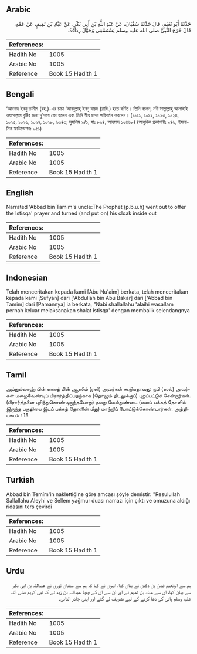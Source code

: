 ## Arabic


<div dir="rtl" lang="ar" style={{fontSize:'larger',backgroundColor:'#f8f9fa',padding:20}}>
حَدَّثَنَا أَبُو نُعَيْمٍ، قَالَ حَدَّثَنَا سُفْيَانُ، عَنْ عَبْدِ اللَّهِ بْنِ أَبِي بَكْرٍ، عَنْ عَبَّادِ بْنِ تَمِيمٍ، عَنْ عَمِّهِ، قَالَ خَرَجَ النَّبِيُّ صلى الله عليه وسلم يَسْتَسْقِي وَحَوَّلَ رِدَاءَهُ‏.‏
</div>
<div style={{backgroundColor:'#f8f9fa',padding:20, marginBottom: 10}}><table> <thead> <tr> <th>References:</th> <th></th> </tr> </thead> <tbody><tr><td>Hadith No</td><td>1005</td></tr><tr><td>Arabic No</td><td>1005</td></tr><tr><td>Reference</td><td>Book 15 Hadith 1</td></tr></tbody></table></div>

## Bengali


<div dir="ltr" lang="bn" style={{fontSize:'larger',backgroundColor:'#f8f9fa',padding:20}}>
‘আববাদ ইবনু তামীম (রহ.)-এর চাচা ‘আবদুল্লাহ্ ইবনু যায়দ (রাযি.) হতে বর্ণিত। তিনি বলেন, নবী সাল্লাল্লাহু আলাইহি ওয়াসাল্লাম বৃষ্টির জন্য দু‘আয় বের হলেন এবং তিনি স্বীয় চাদর পরিবর্তন করলেন। (১০১১, ১০১২, ১০২৩, ১০২৪, ১০২৫, ১০২৬, ১০২৭, ১০২৮, ৬৩৪৩; মুসলিম ৯/১, হাঃ ৮৯৪, আহমাদ ১৬৪৬৮) (আধুনিক প্রকাশনীঃ ৯৪৬, ইসলামিক ফাউন্ডেশনঃ ৯৫১)
</div>
<div style={{backgroundColor:'#f8f9fa',padding:20, marginBottom: 10}}><table> <thead> <tr> <th>References:</th> <th></th> </tr> </thead> <tbody><tr><td>Hadith No</td><td>1005</td></tr><tr><td>Arabic No</td><td>1005</td></tr><tr><td>Reference</td><td>Book 15 Hadith 1</td></tr></tbody></table></div>

## English


<div dir="ltr" lang="en" style={{fontSize:'larger',backgroundColor:'#f8f9fa',padding:20}}>
Narrated 'Abbad bin Tamim's uncle:The Prophet (p.b.u.h) went out to offer the Istisqa' prayer and turned (and put on) his cloak inside out
</div>
<div style={{backgroundColor:'#f8f9fa',padding:20, marginBottom: 10}}><table> <thead> <tr> <th>References:</th> <th></th> </tr> </thead> <tbody><tr><td>Hadith No</td><td>1005</td></tr><tr><td>Arabic No</td><td>1005</td></tr><tr><td>Reference</td><td>Book 15 Hadith 1</td></tr></tbody></table></div>

## Indonesian


<div dir="ltr" lang="id" style={{fontSize:'larger',backgroundColor:'#f8f9fa',padding:20}}>
Telah menceritakan kepada kami [Abu Nu'aim] berkata, telah menceritakan kepada kami [Sufyan] dari ['Abdullah bin Abu Bakar] dari ['Abbad bin Tamim] dari [Pamannya] ia berkata, "Nabi shallallahu 'alaihi wasallam pernah keluar melaksanakan shalat istisqa' dengan membalik selendangnya
</div>
<div style={{backgroundColor:'#f8f9fa',padding:20, marginBottom: 10}}><table> <thead> <tr> <th>References:</th> <th></th> </tr> </thead> <tbody><tr><td>Hadith No</td><td>1005</td></tr><tr><td>Arabic No</td><td>1005</td></tr><tr><td>Reference</td><td>Book 15 Hadith 1</td></tr></tbody></table></div>

## Tamil


<div dir="ltr" lang="ta" style={{fontSize:'larger',backgroundColor:'#f8f9fa',padding:20}}>
அப்துல்லாஹ் பின் ஸைத் பின் ஆஸிம் (ரலி) அவர்கள் கூறியதாவது: நபி (ஸல்) அவர்கள் மழைவேண்டிப் பிரார்த்திப்பதற்காக (தொழும் திடலுக்குப்) புறப்பட்டுச் சென்றார்கள். (பிரார்த்தனை புரிந்துகொண்டிருந்தபோது) தமது மேல்துண்டை (வலப் பக்கத் தோளில் இருந்த பகுதியை இடப் பக்கத் தோளின் மீது) மாற்றிப் போட்டுக்கொண்டார்கள். அத்தியாயம் : 15
</div>
<div style={{backgroundColor:'#f8f9fa',padding:20, marginBottom: 10}}><table> <thead> <tr> <th>References:</th> <th></th> </tr> </thead> <tbody><tr><td>Hadith No</td><td>1005</td></tr><tr><td>Arabic No</td><td>1005</td></tr><tr><td>Reference</td><td>Book 15 Hadith 1</td></tr></tbody></table></div>

## Turkish


<div dir="ltr" lang="tr" style={{fontSize:'larger',backgroundColor:'#f8f9fa',padding:20}}>
Abbad bin Temîm'in naklettiğine göre amcası şöyle demiştir: "Resulullah Sallallahu Aleyhi ve Sellem yağmur duası namazı için çıktı ve omuzuna aldığı ridasını ters çevirdi
</div>
<div style={{backgroundColor:'#f8f9fa',padding:20, marginBottom: 10}}><table> <thead> <tr> <th>References:</th> <th></th> </tr> </thead> <tbody><tr><td>Hadith No</td><td>1005</td></tr><tr><td>Arabic No</td><td>1005</td></tr><tr><td>Reference</td><td>Book 15 Hadith 1</td></tr></tbody></table></div>

## Urdu


<div dir="rtl" lang="ur" style={{fontSize:'larger',backgroundColor:'#f8f9fa',padding:20}}>
ہم سے ابونعیم فضل بن دکین نے بیان کیا، انہوں نے کہا کہ ہم سے سفیان ثوری نے عبداللہ بن ابی بکر سے بیان کیا، ان سے عباد بن تمیم نے اور ان سے ان کے چچا عبداللہ بن زید نے کہ نبی کریم صلی اللہ علیہ وسلم پانی کی دعا کرنے کے لیے تشریف لے گئے اور اپنی چادر الٹائی۔
</div>
<div style={{backgroundColor:'#f8f9fa',padding:20, marginBottom: 10}}><table> <thead> <tr> <th>References:</th> <th></th> </tr> </thead> <tbody><tr><td>Hadith No</td><td>1005</td></tr><tr><td>Arabic No</td><td>1005</td></tr><tr><td>Reference</td><td>Book 15 Hadith 1</td></tr></tbody></table></div>